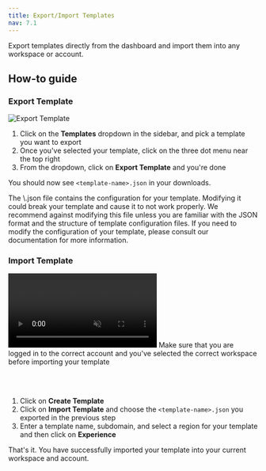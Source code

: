```yaml
---
title: Export/Import Templates
nav: 7.1
---
```


Export templates directly from the dashboard and import them into any workspace or account.

## How-to guide

<StepsContainer id="import-export-template">

### Export Template

![Export Template](/docs/v2/100ms-dashboard/export-template.png)

1. Click on the **Templates** dropdown in the sidebar, and pick a template you want to export 
2. Once you've selected your template, click on the three dot menu near the top right
3. From the dropdown, click on **Export Template** and you're done

You should now see `<template-name>.json` in your downloads.

<Note type='warning' title="Warning: Do not modify the exported template">
The \<template-name\>.json file contains the configuration for your template. Modifying it could break your template and cause it to not work properly. We recommend against modifying this file unless you are familiar with the JSON format and the structure of template configuration files. If you need to modify the configuration of your template, please consult our documentation for more information.
</Note>

### Import Template

<video loop="true" autoplay="autoPlay" controls="false" id="vid" muted>
    <source src="/docs/docs/v2/100ms-dashboard/import-template.mp4" type="video/mp4" />
</video>

<Note type='white' title="Note: Select the correct workspace and account">
    Make sure that you are logged in to the correct account and you've selected the correct workspace before importing your template
</Note>

<br></br>

1. Click on **Create Template**
2. Click on **Import Template** and choose the `<template-name>.json` you exported in the previous step
3. Enter a template name, subdomain, and select a region for your template and then click on **Experience**

That's it. You have successfully imported your template into your current workspace and account.

</StepsContainer>
